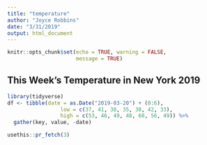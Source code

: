```yaml
---
title: "temperature"
author: "Joyce Robbins"
date: "3/31/2019"
output: html_document
---
```


```r
knitr::opts_chunk$set(echo = TRUE, warning = FALSE,
                      message = TRUE)
```

## This Week's Temperature in New York 2019

```r
library(tidyverse)
df <- tibble(date = as.Date("2019-03-20") + (0:6),
                 low = c(37, 41, 38, 35, 38, 42, 33),
                 high = c(53, 46, 49, 48, 60, 56, 49)) %>% 
  gather(key, value, -date)
```

```r
usethis::pr_fetch(3)
```

